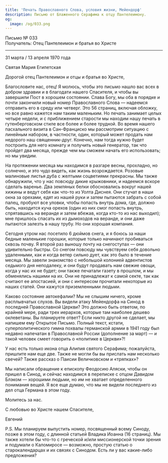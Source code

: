 ```yaml
---
title: 'Печать Православного Слова, условия жизни, Мейендорф'
description: Письмо от Блаженного Серафима к отцу Пантелеимону.
og:
  image: /og/033.png
---
```


<div style={{textAlign:'right', fontFamily:'monospace'}}>Письмо № 033</div>
<div style={{textAlign:'left', fontFamily:'monospace'}}>Получатель: Отец Пантелеимон и братья во Христе</div>

---

31 марта / 13 апреля 1970 года

Святая Мария Египетская

Дорогой отец Пантелеимон и отцы и братья во Христе,

Благословите нас, отец! Я молюсь, чтобы это письмо нашло вас всех в добром здравии и в благодати нашего Спасителя, и чтобы вы завершили Пост в хорошем состоянии. Слава Богу, мы оба в порядке и почти закончили новый номер Православного Слова — надеемся отправить его в среду или четверг. Это 56 страниц, включая обложку, но все равно кажется нам таким маленьким. Но печать занимает целых четыре недели, и с приближением старости мы находим нашу печать в гутенберговском стиле все более и более трудной. Во время нашего пасхального визита в Сан-Франциско мы рассмотрим ситуацию с линейным набором, в частности, один, который может продать нам недорого наш священник-друг. Конечно, нам тогда нужно будет построить для него комнату и получить новый генератор, так что пройдет два месяца, прежде чем мы сможем начать его использовать; но мы увидим.

На протяжении месяца мы находимся в разгаре весны, прохладно, но солнечно, и это чудо видеть, как жизнь возрождается. Розовые малиновые листья дуба с желтыми соцветиями прекрасны. Мы также обнаружили, что у нас повсюду дикие крыжовники, и надеемся вскоре сделать варенье. Два земляных белки обосновались вокруг нашей хижины и ведут себя как что-то из Уолта Диснея. Они стучат в наши окна за орехами, едят из нашей руки и затем пытаются забрать с собой палец, пробуют все уловки, чтобы попасть внутрь дома, где, должно быть, находится куча орехов (один из них смог попасть внутрь, спрятавшись на веранде и затем вбежав, когда кто-то из нас выходил); мне пришлось спасать их из дымоходов на веранде, и они даже пытаются залезть в нашу трубу. Но они хорошая компания.

Сегодня утром нас посетило 6 дюймов снега, и я боюсь за наши бедные маленькие горошки, которые только начинают пробиваться сквозь почву. Я второй раз выношу почту на снегоступах — они удивительно быстры. Со снегом повсюду мы чувствуем себя довольно удаленными, как и когда ветер сильно дует, как это было в течение месяца. Мы завели знакомство с небольшой колонией адвентистов седьмого дня неподалеку, и они будут продавать нам свежие овощи, когда у нас их не будет; они также печатали газету в прошлом, и мы обменялись нашими на их. Они не принадлежат к самой секте, так как считают ее апостасией, и они с интересом прочитали некоторые из наших статей. Они кажутся приземленными людьми.

Каково состояние автокефалии? Мы не слышим ничего, кроме расплывчатых слухов. Вы видели атаку Мейендорфа на Синод в последней Православной Церкви? Это должно быть ответом, по крайней мере, ради трех иерархов, которые там наиболее дешево оклеветаны. Вы планируете ответ? Если никто другой не сделает, мы напишем ему Открытое Письмо. Полный текст, кстати, суперполитического гимна похвалы германской армии в 1941 году был недавно напечатан в Православной России (дополнение за март) — и такой человек смеет говорить о «политике в Церкви»?!

У нас есть только икона отца Алипия святого Серафима; пожалуйста, пришлите нам еще две. Также не могли бы вы прислать нам несколько свечей? Также рассказ о Паисии Величковском и «тряпках»?

Мы написали обращение к епископу Феодосию Аляски, чтобы он пришел в Синод, и сейчас находимся в переписке с отцом Давидом Блэком — хорошими людьми, но им не хватает определенного понимания вещей. Я все еще думаю, что мы не видели последнего из дел отца Германа в этом году.

Молитесь за нас.

С любовью во Христе нашем Спасителе,

Евгений

P.S. Мы планируем выпустить номер, посвященный всему Синоду, позже в этом году, с длинной статьей Владикa Иоанна (16 страниц). Мы также хотели бы что-то с греческой и/или миссионерской точки зрения и подумали о Каломиросе — возможно, простую статью о старокалендарцах и их связях с Синодом. Есть ли у вас какие-либо предложения?
